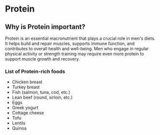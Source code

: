 
<Head>
    <title>Protein | Guy Guide</title>
    <meta
        name="description"
        content="Protein and it's importance in men's health"
    />
    <meta
        property="og:description"
        content="Guy Guide | Protein"
    />
</Head>

# Protein

## Why is Protein important?

Protein is an essential macronutrient that plays a crucial role in men's diets. It helps build and repair muscles, supports immune function, and contributes to overall health and well-being. Men who engage in regular physical activity or strength training may require even more protein to support muscle growth and recovery. 

### List of Protein-rich foods

- Chicken breast
- Turkey breast
- Fish (salmon, tuna, cod, etc.)
- Lean beef (round, sirloin, etc.)
- Eggs
- Greek yogurt
- Cottage cheese
- Tofu
- Lentils
- Quinoa

